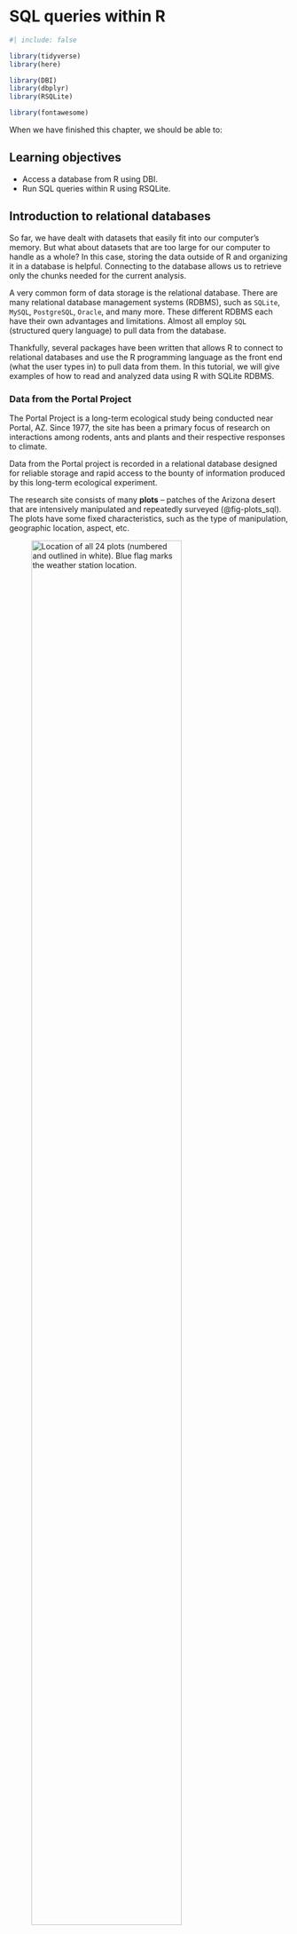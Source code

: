 # SQL queries within R {#sec-sql}

```r
#| include: false

library(tidyverse)
library(here)

library(DBI)
library(dbplyr)
library(RSQLite)

library(fontawesome)

```

When we have finished this chapter, we should be able to:

::: {.callout-caution icon="false"}
## Learning objectives

-   Access a database from R using DBI.
-   Run SQL queries within R using RSQLite.
:::

## Introduction to relational databases

So far, we have dealt with datasets that easily fit into our computer's memory. But what about datasets that are too large for our computer to handle as a whole? In this case, storing the data outside of R and organizing it in a database is helpful. Connecting to the database allows us to retrieve only the chunks needed for the current analysis.

A very common form of data storage is the relational database. There are many relational database management systems (RDBMS), such as `SQLite`, `MySQL`, `PostgreSQL`, `Oracle`, and many more. These different RDBMS each have their own advantages and limitations. Almost all employ `SQL` (structured query language) to pull data from the database.

Thankfully, several packages have been written that allows R to connect to relational databases and use the R programming language as the front end (what the user types in) to pull data from them. In this tutorial, we will give examples of how to read and analyzed data using R with SQLite RDBMS.

### Data from the Portal Project

The Portal Project is a long-term ecological study being conducted near Portal, AZ. Since 1977, the site has been a primary focus of research on interactions among rodents, ants and plants and their respective responses to climate.

Data from the Portal project is recorded in a relational database designed for reliable storage and rapid access to the bounty of information produced by this long-term ecological experiment.

The research site consists of many **plots** -- patches of the Arizona desert that are intensively manipulated and repeatedly surveyed (@fig-plots_sql). The plots have some fixed characteristics, such as the type of manipulation, geographic location, aspect, etc.

![Location of all 24 plots (numbered and outlined in white). Blue flag marks the weather station location.](images/plots_sql.png){#fig-plots_sql width="80%"}

The plots have a lot of dynamic characteristics, and those changes are recorded in repeated **surveys**. In particular, the animals captured during each survey are identified to **species**, weighed, and measured.

There is also the [portalr](https://weecology.github.io/portalr/) R package that provides a collection of basic functions to summarize the Portal project data on rodents, plants, ants, and weather at our long-term field site in the Chihuahuan Desert.

### Basic definitions in SQL

**Database:** a container/repository (usually a file or set of files) to store organized data; a set of relational information.

**Tables:** the information inside the database is organized in tables; a structured list of data

Database terminology builds on common ways of characterizing data files. The breakdown of a table into **records** (also named rows) or **fields** (also named columns, or variables) is familiar to anyone who's worked in spreadsheets. The descriptions below formalize these terms, and provide an example referencing the Portal mammals database.

### Types of SQL statements (DDL vs. DML)

SQL statements fall into two different categories: Data Definition Language statements and Data Manipulation Language statements.

**A. Data Definition Language (or DDL) statements** are used to define, change, or drop database objects such as tables. Common DDL statement types include `CREATE`, `ALTER`, `TRUNCATE`, and `DROP`.

`r fa("arrow-right", fill = "orange")` `CREATE statement`: which is used for creating tables and defining its columns;

`r fa("arrow-right", fill = "orange")` `ALTER statement`: is used for altering tables including adding and dropping columns and modifying their datatypes;

`r fa("arrow-right", fill = "orange")` `TRUNCATE statement`: is used for deleting data in a table but not the table itself;

`r fa("arrow-right", fill = "orange")` `DROP statement`: is used for deleting tables.

**B. Data Manipulation Language (or DML) statements** are used to read and modify data in tables. These are also sometimes referred to as CRUD operations, that is, Create, Read, Update and Delete rows in a table. Common DML statement types include `INSERT`, `SELECT`, `UPDATE`, and `DELETE`.

`r fa("arrow-right", fill = "orange")` `INSERT statement`: is used for inserting a row or several rows of data into a table;

`r fa("arrow-right", fill = "orange")` `SELECT statement`: reads or selects column/row or columns/rows from a table;

`r fa("arrow-right", fill = "orange")` `UPDATE statement`: edits row or rows in a table;

`r fa("arrow-right", fill = "orange")` `DELETE statement`: removes a row or rows of data from a table.

In this textbook we will primary use the `SELECT` statement.

## Connecting to a database

The first step from RStudio is creating a connection object that opens up a channel of communication to the database file. We will connect to our database using the `{DBI}` package. For the sake of example, we simply connect to an "in-memory" database, but a wide range of database connectors are available depending on where our data lives.

```r
# connect to the database
mammals <- DBI::dbConnect(RSQLite::SQLite(),
                          here("data", "portal_mammals.sqlite"))

```

This command uses 2 packages that helps `dbplyr` and `dplyr` talk to the `SQLite` database. `{DBI}` is not something that we'll use directly as a user. It allows R to send commands to databases irrespective of the database management system used. The `{RSQLite}` allows R to interface with SQLite databases.

This command does not load the data into the R session (as the `read_csv()` function does). Instead, it merely instructs R to connect to the `SQLite` database contained in the `portal_mammals.sqlite` file.

Using a similar approach, we could connect to many other database management systems that are supported by R including `MySQL`, `PostgreSQL`, etc.

## Explore the database

With the connection object availble, we can begin exploring the database.

First, we can list the tables at the connection:

```r
# mammals SQLite database can contain multiple tables (datasets)
dbListTables(mammals)
```

or, alternately using the `src_dbi()` from {dbplyr}:

```r
src_dbi(mammals)
```

Just like a spreadsheet with multiple worksheets, a SQLite database can contain multiple tables. In this case three of them are listed in the tbls row in the output above:

The three key tables in the relational database are:

-   plots
-   surveys
-   species

Now, we're done with set-up. Let's explore the fields (variables) contained in a particular table:

```r
# List the fields (variables) in a particular table
dbListFields(mammals, "plots")
dbListFields(mammals, "surveys")
dbListFields(mammals, "species")
```

To connect to tables within a database, we can use the `tbl()` function from `{dplyr}`:

```r
## connect to tables with tbl

tbl(mammals, "plots")

tbl(mammals, "surveys") 

tbl(mammals, "species")

```

If we pay attention to the output for `species` table, we may notice “Source:” at the very first line of the calling. It says `table<species>` with no information of the rows and 4 columns [?? x 4]. This is what happens when we navigate a table from relational database through R, it creates a local lazy tibble (`tbl_lazy`).


## Simple database queries with SQL syntax (SELECT statements)

### SELECT command (select columns)

The `tbl()` function can be used to send `SQL` queries to the database if it is combined with the `sql()` function. To demonstrate this functionality, let's select the columns `record_id`, `year`, `species_id`, and `plot_id` from the `surveys` table:

```r
## SELECT statement
tbl(mammals, sql("SELECT record_id, year, species_id, plot_id 
                 FROM surveys")) %>% 
  head()
```

Although it looks like we just got a data frame from the database, we didn't! It's a reference, showing us data that is still in the `SQLite` database (note the first two lines of the output). It does this because databases are often more efficient at selecting, filtering and joining large data sets than R. And typically, the database will not even be stored on our computer, but rather a more powerful machine somewhere on the web. So R is lazy and waits to bring this data into memory until we explicitly tell it to do so using the collect function from the `dbplyr` package.

Note that SQL is case insensitive, so capitalization only helps for readability and is a good style to adopt.

Alternatively, we can use `dbGetQuery()` function from {DBI} to pass SQL code to the database file:

```r
dbGetQuery(mammals, 
           "SELECT record_id, year, species_id, plot_id 
           FROM surveys") %>% 
  head()
```

Note that the same operation can be done using dplyr's verbs instead of writing SQL. First, we select the table on which to do the operations by creating the surveys object, and then we use the standard dplyr syntax as if it were a data frame:

```r
surveys <- tbl(mammals, "surveys")
query1 <- surveys %>%
  select(year, species_id, plot_id) %>% 
  head()
```

Additionally, we can use dplyr's `show_query()` function to show which SQL commands are actually sent to the database:

```r
show_query(query1)
```

### WHERE clause (filtering rows)

Relational operation helps us in restricting the result set by allowing us to use the clause `WHERE`. The `WHERE` clause always requires a predicate. A predicate is conditioned evaluates to true, false or unknown. Predicates are used in the search condition of the `WHERE` clause.

So, if we need to select the rows from the `surveys` table where the `species_id` is `DM` (Dipodomys), we use the `WHERE` clause with the predicate `species_id` equals `DM`. The result set is now restricted to rows whose condition evaluates to true.

```r
## Filtering with WHERE statement and using basic operators
tbl(mammals, sql("SELECT record_id, year, species_id, plot_id 
                 FROM surveys
                 WHERE species_id = 'DM'")) %>% 
  head()
```

Additionally, using `BETWEEN-AND` comparison operator we can filter a range of values:

```r
# BETWEEN ... AND ....  operator
tbl(mammals, sql("SELECT record_id, year, species_id, plot_id 
                 FROM surveys
                 WHERE plot_id BETWEEN 3 AND 5")) %>% 
  head()
```

We can also find the missing values `NA` for a specific field:

```r
# IS NULL operator
tbl(mammals, sql("SELECT record_id, year, species_id, plot_id 
                 FROM surveys
                 WHERE species_id IS NULL")) %>% 
  head()
```

Other operators is `IN` that we can use for searching specific values:

```r
# IN operator
tbl(mammals, sql("SELECT record_id, year, species_id, plot_id 
                 FROM surveys
                 WHERE plot_id IN (1, 2, 7)")) %>% 
  head()

```

and `OR` operator

```r
# OR operator
tbl(mammals, sql("SELECT record_id, year, species_id, plot_id 
                 FROM surveys
                 WHERE species_id = 'NL' OR species_id = 'PF' ")) %>% 
  head()
```

We can also combine `OR` and `AND` operators:

```r
# OR with AND (NOTE: use parenthesis, SQL processes AND before OR)
tbl(mammals, sql("SELECT record_id, year, species_id, plot_id 
                 FROM surveys
                 WHERE (plot_id = 2 OR plot_id = 7) AND species_id = 'DM' ")) %>% 
head()

```

Another operator is `NOT` that excludes the records with a specific value:

```r
# NOT operator (exclude records/rows)
tbl(mammals, sql("SELECT record_id, year, species_id, plot_id 
                 FROM surveys
                 WHERE NOT species_id = 'PF' AND NOT species_id = 'DM' ")) %>% 
  head()

```

### Additional useful expressions, `COUNT` and `LIMIT`

Next, we'll briefly present a few additional useful expressions that are used with select statements.

The first one is `COUNT` that is a built-in database function that retrieves the number of rows that match the query criteria.

```r
## COUNT species_id = 'DM'
tbl(mammals, sql("SELECT COUNT (species_id)
                 FROM surveys
                 WHERE species_id = 'DM'"))
```

The second expression is `LIMIT` that is used for restricting the number of rows retrieved from the database. For example, we can retrieve just the first 10 rows from `surveys` table.

```r
## LIMIT (just a few rows)
tbl(mammals, sql("SELECT *
                 FROM surveys
                 LIMIT 10 "))
```

Note that if we use the asterisk in the `SELECT`, we request all columns of the table (instead of column names).

We can also retrieve just a few rows in the `surveys` table for a particular year such as 1985.

```r
## WHERE and LIMIT (just a few rows for a particular year)
tbl(mammals, sql("SELECT *
                 FROM surveys
                 WHERE year = 1985 LIMIT 10 "))
```

### Sorting results sets with `ORDER BY` clause

```r
## ORDER BY species_id
tbl(mammals, sql("SELECT record_id, year, species_id, plot_id 
                 FROM surveys
                 ORDER BY species_id DESC")) %>% 
  head()
```

Of note, the `ORDER BY` clause must be always the last in a select statement.

### Grouping Result Sets, `GROUP BY`

```r
## Just COUNT sex
tbl(mammals, sql("SELECT COUNT (sex)
                 FROM surveys
                 "))
```

```r
## COUNT BY GROUP
tbl(mammals, sql("SELECT sex, COUNT(sex)
                 AS count FROM surveys GROUP BY sex
                 "))
```

```r
## COUNT BY GROUP and use HAVING clause for selection 
tbl(mammals, sql("SELECT sex, COUNT(sex)
                 AS count FROM surveys GROUP BY sex
                 HAVING count > 16000"))
```

### Wildcards (using with string paterns) with `LIKE` predicate

```r
tbl(mammals, sql("SELECT species_id, genus, taxa 
                 FROM species"))

```

```r
## grabs anything ending with letters 'za' 
tbl(mammals, sql("SELECT species_id, genus, taxa 
                 FROM species
                 WHERE genus LIKE '%za' "))
```

```r
## grabs anything that starts with the letter 'A'
tbl(mammals, sql("SELECT species_id, genus, taxa 
                 FROM species
                 WHERE genus LIKE 'A%' "))
```

```r
## grabs anything before and after the letters 'sp'
tbl(mammals, sql("SELECT species_id, genus, taxa 
                 FROM species
                 WHERE genus LIKE '%sp%' "))
```

```r
## grabs anything that starts with 'c' and ends with 'us'
tbl(mammals, sql("SELECT species_id, genus, taxa 
                 FROM species
                 WHERE genus LIKE 'c%us' "))

```


Finally, we may add the `collect()` command from `{dplyr}` package that allows R to retrieve the data from the database. The data is then stored as a `tbl`, not as a `tbl_lazy` anymore. For example:

```r
## Collect the data
species_c_us <- tbl(mammals, sql("SELECT species_id, genus, taxa 
                 FROM species
                 WHERE genus LIKE 'c%us' ")) %>% 
  collect()  # retrieves data into a local tibble

species_c_us

class(species_c_us)
```



## Close the connection

Good housekeeping means always remembering to disconnect once you're done.

```r
dbDisconnect(mammals) # closes our DB connection
```

